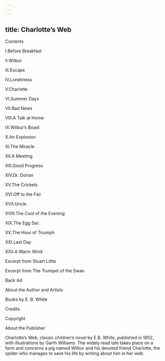 ```yaml
---
---
---
```

title: Charlotte’s Web
---

Contents


I.Before Breakfast

II.Wilbur

III.Escape

IV.Loneliness

V.Charlotte

VI.Summer Days

VII.Bad News

VIII.A Talk at Home

IX.Wilbur’s Boast

X.An Explosion

XI.The Miracle

XII.A Meeting

XIII.Good Progress

XIV.Dr. Dorian

XV.The Crickets

XVI.Off to the Fair

XVII.Uncle

XVIII.The Cool of the Evening

XIX.The Egg Sac

XX.The Hour of Triumph

XXI.Last Day

XXII.A Warm Wind

Excerpt from Stuart Little

Excerpt from The Trumpet of the Swan

Back Ad

About the Author and Artists

Books by E. B. White

Credits

Copyright

About the Publisher


Charlotte’s Web, classic children’s novel by E.B. White, published in 1952, with illustrations by Garth Williams. The widely read tale takes place on a farm and concerns a pig named Wilbur and his devoted friend Charlotte, the spider who manages to save his life by writing about him in her web.

